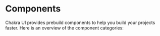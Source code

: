 # Components

Chakra UI provides prebuild components to help you build your projects faster. Here is an overview of the component categories:

<ComponentOverview />